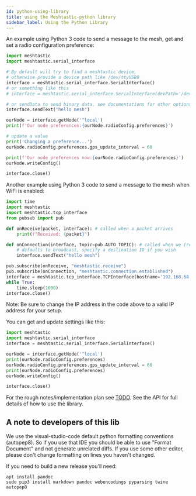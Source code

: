 ```yaml
---
id: python-using-library
title: using the Meshtastic-python library
sidebar_label: Using the Python Library
---
```


An example using Python 3 code to send a message to the mesh, get and set a radio configuration preference:

```python
import meshtastic
import meshtastic.serial_interface

# By default will try to find a meshtastic device,
# otherwise provide a device path like /dev/ttyUSB0
interface = meshtastic.serial_interface.SerialInterface()
# or something like this
# interface = meshtastic.serial_interface.SerialInterface(devPath='/dev/cu.usbmodem53230050571')

# or sendData to send binary data, see documentations for other options.
interface.sendText("hello mesh")

ourNode = interface.getNode('^local')
print(f'Our node preferences:{ourNode.radioConfig.preferences}')

# update a value
print('Changing a preference...')
ourNode.radioConfig.preferences.gps_update_interval = 60

print(f'Our node preferences now:{ourNode.radioConfig.preferences}')
ourNode.writeConfig()

interface.close()
```

Another example using Python 3 code to send a message to the mesh when WiFi is enabled:

```python
import time
import meshtastic
import meshtastic.tcp_interface
from pubsub import pub

def onReceive(packet, interface): # called when a packet arrives
    print(f"Received: {packet}")

def onConnection(interface, topic=pub.AUTO_TOPIC): # called when we (re)connect to the radio
    # defaults to broadcast, specify a destination ID if you wish
    interface.sendText("hello mesh")

pub.subscribe(onReceive, "meshtastic.receive")
pub.subscribe(onConnection, "meshtastic.connection.established")
interface = meshtastic.tcp_interface.TCPInterface(hostname='192.168.68.74')
while True:
    time.sleep(1000)
interface.close()
```

Note: Be sure to change the IP address in the code above to a valid IP address for your setup.

You can get and update settings like this:

```python
import meshtastic
import meshtastic.serial_interface
interface = meshtastic.serial_interface.SerialInterface()

ourNode = interface.getNode('^local')
print(ourNode.radioConfig.preferences)
ourNode.radioConfig.preferences.gps_update_interval = 60
print(ourNode.radioConfig.preferences)
ourNode.writeConfig()

interface.close()
```

For the rough notes/implementation plan see [TODO](https://github.com/meshtastic/Meshtastic-python/blob/master/TODO). See the API for full details of how to use the library.

## A note to developers of this lib

We use the visual-studio-code default python formatting conventions (autopep8). So if you use that IDE you should be able to use "Format Document" and not generate unrelated diffs. If you use some other editor, please don't change formatting on lines you haven't changed.

If you need to build a new release you'll need:

```shell title="Command"
apt install pandoc
sudo pip3 install markdown pandoc webencodings pyparsing twine autopep8
```
